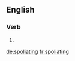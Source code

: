 
==English==

===Verb===
{{head|en}}

# {{present participle of|spoliate|lang=en}}

[[de:spoliating]]
[[fr:spoliating]]